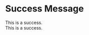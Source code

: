 
<Meta title="Atoms/Message/SuccessMessage"
  component={SuccessMessage}
/>

# Success Message

<Canvas>
  <Story name='Success Message'>
    <div className='background-light'>
      <SuccessMessage>
        This is a success.
      </SuccessMessage>
    </div>
    <div className='background-dark'>
      <SuccessMessage>
        This is a success.
      </SuccessMessage>
    </div>
  </Story>
</Canvas>
